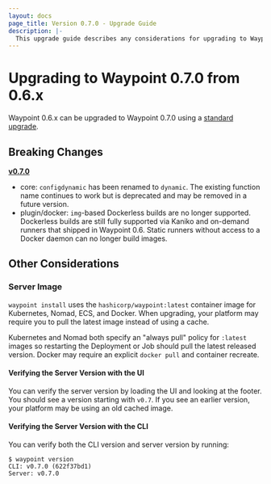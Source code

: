```yaml
---
layout: docs
page_title: Version 0.7.0 - Upgrade Guide
description: |-
  This upgrade guide describes any considerations for upgrading to Waypoint 0.7.0.
---
```


# Upgrading to Waypoint 0.7.0 from 0.6.x

Waypoint 0.6.x can be upgraded to Waypoint 0.7.0 using a [standard upgrade](/docs/upgrading#standard-upgrade).

## Breaking Changes

**[v0.7.0](https://github.com/hashicorp/waypoint/releases/tag/v0.7.0)**

- core: `configdynamic` has been renamed to `dynamic`. The existing function
  name continues to work but is deprecated and may be removed in a future version.
- plugin/docker: `img`-based Dockerless builds are no longer supported.
  Dockerless builds are still fully supported via Kaniko and on-demand
  runners that shipped in Waypoint 0.6. Static runners without access to
  a Docker daemon can no longer build images.

## Other Considerations

### Server Image

`waypoint install` uses the `hashicorp/waypoint:latest` container image for
Kubernetes, Nomad, ECS, and Docker. When upgrading, your platform may require
you to pull the latest image instead of using a cache.

Kubernetes and Nomad both specify an "always pull" policy for `:latest` images
so restarting the Deployment or Job should pull the latest released version.
Docker may require an explicit `docker pull` and container recreate.

#### Verifying the Server Version with the UI

You can verify the server version by loading the UI and looking at the footer.
You should see a version starting with `v0.7`. If you see an earlier version,
your platform may be using an old cached image.

#### Verifying the Server Version with the CLI

You can verify both the CLI version and server version by running:

```shell-session
$ waypoint version
CLI: v0.7.0 (622f37bd1)
Server: v0.7.0
```
